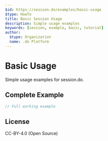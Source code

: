 ```yaml
---
$id: https://session.do/examples/basic-usage
$type: HowTo
title: Basic Session Usage
description: Simple usage examples
keywords: [session, example, basic, tutorial]
author:
  $type: Organization
  name: .do Platform
---
```


# Basic Usage

Simple usage examples for session.do.

## Complete Example

```typescript
// Full working example
```

## License

CC-BY-4.0 (Open Source)
